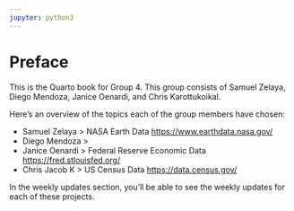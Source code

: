 ```yaml
---
jupyter: python3
---
```


# Preface {.unnumbered}

This is the Quarto book for Group 4. This group consists of Samuel Zelaya, Diego Mendoza, Janice Oenardi, and Chris Karottukoikal.

Here's an overview of the topics each of the group members have chosen:

-   Samuel Zelaya \> NASA Earth Data <https://www.earthdata.nasa.gov/>
-   Diego Mendoza \>
-   Janice Oenardi \> Federal Reserve Economic Data <https://fred.stlouisfed.org/>
-   Chris Jacob K \> US Census Data <https://data.census.gov/>

In the weekly updates section, you'll be able to see the weekly updates for each of these projects.
